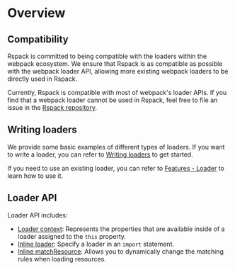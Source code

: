 # Overview

## Compatibility

Rspack is committed to being compatible with the loaders within the webpack ecosystem. We ensure that Rspack is as compatible as possible with the webpack loader API, allowing more existing webpack loaders to be directly used in Rspack.

Currently, Rspack is compatible with most of webpack's loader APIs. If you find that a webpack loader cannot be used in Rspack, feel free to file an issue in the [Rspack repository](https://github.com/web-infra-dev/rspack).

## Writing loaders

We provide some basic examples of different types of loaders. If you want to write a loader, you can refer to [Writing loaders](/api/loader-api/writing-loaders) to get started.

If you need to use an existing loader, you can refer to [Features - Loader](/guide/features/loader) to learn how to use it.

## Loader API

Loader API includes:

- [Loader context](/api/loader-api/context): Represents the properties that are available inside of a loader assigned to the `this` property.
- [Inline loader](/api/loader-api/inline): Specify a loader in an `import` statement.
- [Inline matchResource](/api/loader-api/inline-match-resource): Allows you to dynamically change the matching rules when loading resources.
